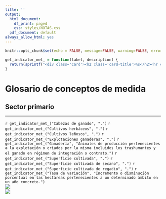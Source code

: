 ```yaml
---
title: ''
output:
  html_document:
    df_print: paged
    css: styles/NOTAS.css
  pdf_document: default
always_allow_html: yes
---
```


```r
knitr::opts_chunk$set(echo = FALSE, message=FALSE, warning=FALSE, error=FALSE)
```

```r
get_indicator_met_ = function(label, description) {
  return(sprintf("<div class='card'><h2 class='card-title'>%s</h2><hr class='separator'/><p class='card-text'>%s</p></div>", label, description))
}
```

<!-- HTML -->
<h1>Glosario de conceptos de medida</h1>
<h2>Sector primario</h2>
<hr>

<div class="row highlight card-columns-4">
  `r get_indicator_met_("Cabezas de ganado", ".")`
  `r get_indicator_met_("Cultivos herbáceos", ".")`
  `r get_indicator_met_("Cultivos leñosos", ".")`
  `r get_indicator_met_("Explotaciones ganaderas", ".")`
  `r get_indicator_met_("Ganadería", "Animales de producción pertenecientes a la explotación o criados por la misma incluidos los trashumantes y el ganado en régimen de integración o contrato.")`
  `r get_indicator_met_("Superficie cultivada", ".")`
  `r get_indicator_met_("Superficie cultivada de secano", ".")`
  `r get_indicator_met_("Superficie cultivada de regadío", ".")`
  `r get_indicator_met_("Tasa de variación", "Incremento o disminución porcentual en las hectáreas pertenecientes a un determinado ámbito en un año concreto.")`</div>
</div>


<div class="row logos">
  <div class="column"><img class="logo-istac" src="img/logo_istac.png"/></div>
  <div class="column"><img class="logo-fecam" src="img/fecam.jpeg" /></div>
</div>
